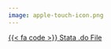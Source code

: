 ```yaml
---
image: apple-touch-icon.png
---
```


[{{< fa code >}} Stata .do File ](https://raw.githubusercontent.com/ttalVlatt/IPEDtaS/main/Stata/IPEDtaS.do)
